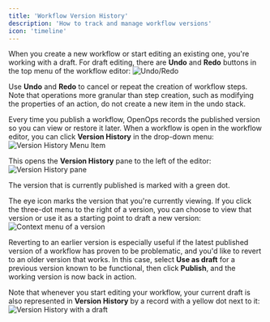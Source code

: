 ```yaml
---
title: 'Workflow Version History'
description: 'How to track and manage workflow versions'
icon: 'timeline'
---
```


When you create a new workflow or start editing an existing one, you're working with a draft. For draft editing, there are **Undo** and **Redo** buttons in the top menu of the workflow editor:
![Undo/Redo](/images/versioning-undo-redo.png)

Use **Undo** and **Redo** to cancel or repeat the creation of workflow steps. Note that operations more granular than step creation, such as modifying the properties of an action, do not create a new item in the undo stack.

Every time you publish a workflow, OpenOps records the published version so you can view or restore it later. When a workflow is open in the workflow editor, you can click **Version History** in the drop-down menu:
![Version History Menu Item](/images/versioning-menu-version-history.png)

This opens the **Version History** pane to the left of the editor:
![Version History pane](/images/versioning-version-history.png)

The version that is currently published is marked with a green dot.

The eye icon marks the version that you're currently viewing. If you click the three-dot menu to the right of a version, you can choose to view that version or use it as a starting point to draft a new version:
![Context menu of a version](/images/versioning-context-menu.png)

Reverting to an earlier version is especially useful if the latest published version of a workflow has proven to be problematic, and you'd like to revert to an older version that works. In this case, select **Use as draft** for a previous version known to be functional, then click **Publish**, and the working version is now back in action.

Note that whenever you start editing your workflow, your current draft is also represented in **Version History** by a record with a yellow dot next to it:
![Version History with a draft](/images/versioning-version-history-draft.png)
